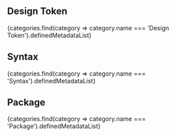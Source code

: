 

## Design Token
<OverviewButtons>
    {categories.find(category => category.name === 'Design Token').definedMetadataList}
</OverviewButtons>

## Syntax
<OverviewButtons>
    {categories.find(category => category.name === 'Syntax').definedMetadataList}
</OverviewButtons>

## Package
<OverviewButtons>
    {categories.find(category => category.name === 'Package').definedMetadataList}
</OverviewButtons>

